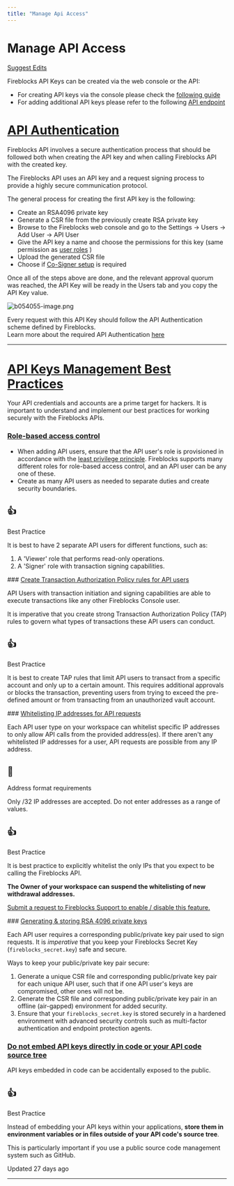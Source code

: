 ```yaml
---
title: "Manage Api Access"
---
```

  
  # Manage API Access

[Suggest Edits](/edit/manage-api-keys)

Fireblocks API Keys can be created via the web console or the API:

*   For creating API keys via the console please check the [following guide](https://support.fireblocks.io/hc/en-us/articles/4407823826194-Adding-new-API-users)
*   For adding additional API keys please refer to the following [API endpoint](/reference/createapiuser)

  
# [API Authentication](#api-authentication)

Fireblocks API involves a secure authentication process that should be followed both when creating the API key and when calling Fireblocks API with the created key.

The Fireblocks API uses an API key and a request signing process to provide a highly secure communication protocol.

The general process for creating the first API key is the following:

*   Create an RSA4096 private key
*   Generate a CSR file from the previously create RSA private key
*   Browse to the Fireblocks web console and go to the Settings -> Users -> Add User -> API User
*   Give the API key a name and choose the permissions for this key (same permission as [user roles](/docs/manage-users) )
*   Upload the generated CSR file
*   Choose if [Co-Signer setup](/docs/deploy-api-co-signer) is required

Once all of the steps above are done, and the relevant approval quorum was reached, the API Key will be ready in the Users tab and you copy the API Key value.

![](https://files.readme.io/ec6254d-b054055-image.png "b054055-image.png")

  

Every request with this API Key should follow the API Authentication scheme defined by Fireblocks.  
Learn more about the required API Authentication [here](/reference/signing-a-request-jwt-structure)

  

* * *

  
# [API Keys Management Best Practices](#api-keys-management-best-practices)

Your API credentials and accounts are a prime target for hackers. It is important to understand and implement our best practices for working securely with the Fireblocks APIs.

### [Role-based access control](#role-based-access-control)

*   When adding API users, ensure that the API user's role is provisioned in accordance with the [least privilege principle](https://www.cisa.gov/uscert/bsi/articles/knowledge/principles/least-privilege). Fireblocks supports many different roles for role-based access control, and an API user can be any one of these.
*   Create as many API users as needed to separate duties and create security boundaries.

<Tip>

## 👍

Best Practice

It is best to have 2 separate API users for different functions, such as:

1.  A 'Viewer' role that performs read-only operations.
2.  A 'Signer' role with transaction signing capabilities.

</Tip>### [Create Transaction Authorization Policy rules for API users](#create-transaction-authorization-policy-rules-for-api-users)

API Users with transaction initiation and signing capabilities are able to execute transactions like any other Fireblocks Console user.

It is imperative that you create strong Transaction Authorization Policy (TAP) rules to govern what types of transactions these API users can conduct.

<Tip>

## 👍

Best Practice

It is best to create TAP rules that limit API users to transact from a specific account and only up to a certain amount. This requires additional approvals or blocks the transaction, preventing users from trying to exceed the pre-defined amount or from transacting from an unauthorized vault account.

</Tip>### [Whitelisting IP addresses for API requests](#whitelisting-ip-addresses-for-api-requests)

Each API user type on your workspace can whitelist specific IP addresses to only allow API calls from the provided address(es). If there aren't any whitelisted IP addresses for a user, API requests are possible from any IP address.

<Warning>

## 🚧

Address format requirements

Only /32 IP addresses are accepted. Do not enter addresses as a range of values.

</Warning><Tip>

## 👍

Best Practice

It is best practice to explicitly whitelist the only IPs that you expect to be calling the Fireblocks API.

**The Owner of your workspace can suspend the whitelisting of new withdrawal addresses.**

[Submit a request to Fireblocks Support to enable / disable this feature.](https://support.fireblocks.io/hc/en-us/requests/new)

</Tip>### [Generating & storing RSA 4096 private keys](#generating--storing-rsa-4096-private-keys)

Each API user requires a corresponding public/private key pair used to sign requests. It is _imperative_ that you keep your Fireblocks Secret Key (`fireblocks_secret.key`) safe and secure.

Ways to keep your public/private key pair secure:

1.  Generate a unique CSR file and corresponding public/private key pair for each unique API user, such that if one API user's keys are compromised, other ones will not be.
2.  Generate the CSR file and corresponding public/private key pair in an offline (air-gapped) environment for added security.
3.  Ensure that your `fireblocks_secret.key` is stored securely in a hardened environment with advanced security controls such as multi-factor authentication and endpoint protection agents.

### [Do not embed API keys directly in code or your API code source tree](#do-not-embed-api-keys-directly-in-code-or-your-api-code-source-tree)

API keys embedded in code can be accidentally exposed to the public.

<Tip>

## 👍

Best Practice

Instead of embedding your API keys within your applications, **store them in environment variables or in files outside of your API code's source tree**.

This is particularly important if you use a public source code management system such as GitHub.

</Tip>

Updated 27 days ago

* * *